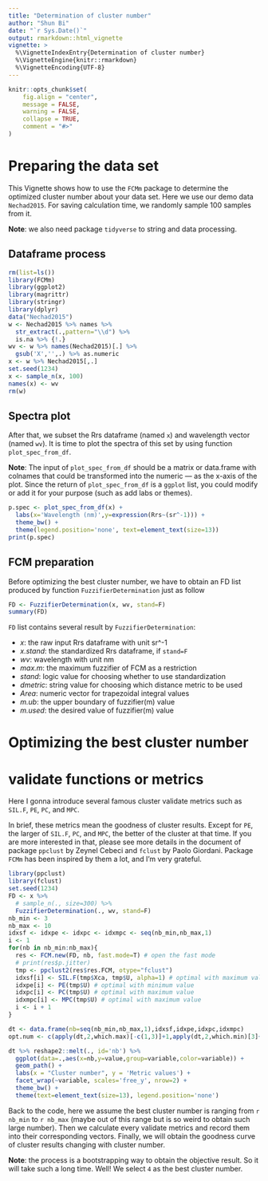 ```yaml
---
title: "Determination of cluster number"
author: "Shun Bi"
date: "`r Sys.Date()`"
output: rmarkdown::html_vignette
vignette: >
  %\VignetteIndexEntry{Determination of cluster number}
  %\VignetteEngine{knitr::rmarkdown}
  %\VignetteEncoding{UTF-8}
---
```


```r
knitr::opts_chunk$set(
	fig.align = "center",
	message = FALSE,
	warning = FALSE,
	collapse = TRUE,
	comment = "#>"
)
```

# Preparing the data set

This Vignette shows how to use the `FCMm` package to determine the optimized cluster number about your data set. Here we use our demo data `Nechad2015`. For saving calculation time, we randomly sample 100 samples from it.

**Note**: we also need package `tidyverse` to string and data processing.

## Dataframe process

```r
rm(list=ls())
library(FCMm)
library(ggplot2)
library(magrittr)
library(stringr)
library(dplyr)
data("Nechad2015")
w <- Nechad2015 %>% names %>%
  str_extract(.,pattern="\\d") %>%
  is.na %>% {!.}
wv <- w %>% names(Nechad2015)[.] %>%
  gsub('X','',.) %>% as.numeric
x <- w %>% Nechad2015[,.]
set.seed(1234)
x <- sample_n(x, 100)
names(x) <- wv
rm(w)
```

## Spectra plot

After that, we subset the Rrs dataframe (named `x`) and wavelength vector (named `wv`). It is time to plot the spectra of this set by using function `plot_spec_from_df`.

**Note**: The input of `plot_spec_from_df` should be a matrix or data.frame with colnames that could be transformed into the numeric --- as the x-axis of the plot. Since the return of `plot_spec_from_df` is a `ggplot` list, you could modify or add it for your purpose (such as add labs or themes).

```r
p.spec <- plot_spec_from_df(x) + 
  labs(x='Wavelength (nm)',y=expression(Rrs~(sr^-1))) + 
  theme_bw() + 
  theme(legend.position='none', text=element_text(size=13))
print(p.spec)
```

## FCM preparation

Before optimizing the best cluster number, we have to obtain an FD list produced by function `FuzzifierDetermination` just as follow

```r
FD <- FuzzifierDetermination(x, wv, stand=F)
summary(FD)
```

`FD` list contains several result by `FuzzifierDetermination`:

 - *x*: the raw input Rrs dataframe with unit sr^-1
 - *x.stand*: the standardized Rrs dataframe, if `stand=F`
 - *wv*: wavelength with unit nm
 - *max.m*: the maximum fuzzifier of FCM as a restriction
 - *stand*: logic value for choosing whether to use standardization
 - *dmetric*: string value for choosing which distance metric to be used
 - *Area*: numeric vector for trapezoidal integral values
 - *m.ub*: the upper boundary of fuzzifier(m) value
 - *m.used*: the desired value of fuzzifier(m) value

# Optimizing the best cluster number

# validate functions or metrics

Here I gonna introduce several famous cluster validate metrics such as `SIL.F`, `PE`, `PC`, and `MPC`.

In brief, these metrics mean the goodness of cluster results. Except for `PE`, the larger of `SIL.F`,  `PC`, and `MPC`, the better of the cluster at that time. If you are more interested in that, please see more details in the document of package `ppclust` by Zeynel Cebeci and `fclust` by Paolo Giordani. Package `FCMm` has been inspired by them a lot, and I'm very grateful.

```r
library(ppclust)
library(fclust)
set.seed(1234)
FD <- x %>% 
  # sample_n(., size=300) %>%
  FuzzifierDetermination(., wv, stand=F)
nb_min <- 3
nb_max <- 10
idxsf <- idxpe <- idxpc <- idxmpc <- seq(nb_min,nb_max,1)
i <- 1
for(nb in nb_min:nb_max){
  res <- FCM.new(FD, nb, fast.mode=T) # open the fast mode
  # print(res$p.jitter)
  tmp <- ppclust2(res$res.FCM, otype="fclust")
  idxsf[i] <- SIL.F(tmp$Xca, tmp$U, alpha=1) # optimal with maximum value
  idxpe[i] <- PE(tmp$U) # optimal with minimum value
  idxpc[i] <- PC(tmp$U) # optimal with maximum value
  idxmpc[i] <- MPC(tmp$U) # optimal with maximum value
  i <- i + 1
}

dt <- data.frame(nb=seq(nb_min,nb_max,1),idxsf,idxpe,idxpc,idxmpc)
opt.num <- c(apply(dt,2,which.max)[-c(1,3)]+1,apply(dt,2,which.min)[3]+1)

dt %>% reshape2::melt(., id='nb') %>% 
  ggplot(data=.,aes(x=nb,y=value,group=variable,color=variable)) + 
  geom_path() + 
  labs(x = "Cluster number", y = 'Metric values') +
  facet_wrap(~variable, scales='free_y', nrow=2) + 
  theme_bw() + 
  theme(text=element_text(size=13), legend.position='none')
```

Back to the code, here we assume the best cluster number is ranging from `r nb_min` to `r nb_max` (maybe out of this range but is so weird to obtain such large number). Then we calculate every validate metrics and record them into their corresponding vectors. Finally, we will obtain the goodness curve of cluster results changing with cluster number.

**Note**: the process is a bootstrapping way to obtain the objective result. So it will take such a long time. Well! We select `4` as the best cluster number.
